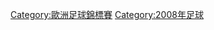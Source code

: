 {{Commonscat|UEFA Euro 2008}}

[[Category:歐洲足球錦標賽|Category:歐洲足球錦標賽]]
[[Category:2008年足球|Category:2008年足球]]
